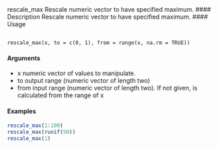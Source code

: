 rescale_max Rescale numeric vector to have specified maximum.
#### Description
Rescale numeric vector to have specified maximum.
#### Usage
<pre><code>
rescale_max(x, to = c(0, 1), from = range(x, na.rm = TRUE))
</code></pre>
  
#### Arguments
* x numeric vector of values to manipulate.
* to output range (numeric vector of length two)
* from input range (numeric vector of length two). If not given, is calculated from the
range of x

#### Examples
```r
rescale_max(1:100)
rescale_max(runif(50))
rescale_max(1)
```
